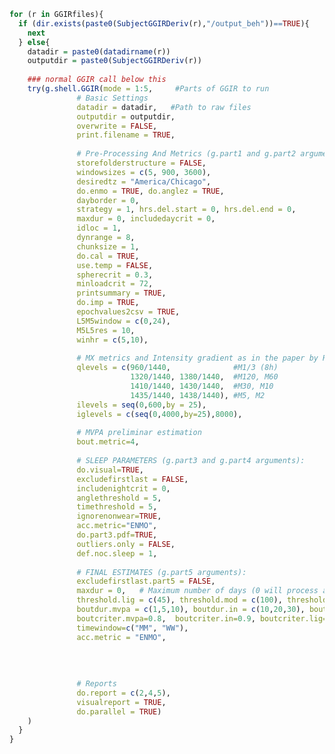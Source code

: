 ```r

for (r in GGIRfiles){
  if (dir.exists(paste0(SubjectGGIRDeriv(r),"/output_beh"))==TRUE){
    next
  } else{
    datadir = paste0(datadirname(r))
    outputdir = paste0(SubjectGGIRDeriv(r))
    
    ### normal GGIR call below this
    try(g.shell.GGIR(mode = 1:5,     #Parts of GGIR to run
               # Basic Settings
               datadir = datadir,   #Path to raw files
               outputdir = outputdir,
               overwrite = FALSE,
               print.filename = TRUE,
               
               # Pre-Processing And Metrics (g.part1 and g.part2 arguments):
               storefolderstructure = FALSE,
               windowsizes = c(5, 900, 3600),
               desiredtz = "America/Chicago",
               do.enmo = TRUE, do.anglez = TRUE,
               dayborder = 0,
               strategy = 1, hrs.del.start = 0, hrs.del.end = 0,
               maxdur = 0, includedaycrit = 0,
               idloc = 1,
               dynrange = 8,
               chunksize = 1,
               do.cal = TRUE,
               use.temp = FALSE,
               spherecrit = 0.3, 
               minloadcrit = 72,
               printsummary = TRUE,
               do.imp = TRUE,
               epochvalues2csv = TRUE,
               L5M5window = c(0,24), 
               M5L5res = 10,
               winhr = c(5,10),
               
               # MX metrics and Intensity gradient as in the paper by Rowlands et al.
               qlevels = c(960/1440,              #M1/3 (8h)
                           1320/1440, 1380/1440,  #M120, M60
                           1410/1440, 1430/1440,  #M30, M10
                           1435/1440, 1438/1440), #M5, M2
               ilevels = seq(0,600,by = 25),      
               iglevels = c(seq(0,4000,by=25),8000),
               
               # MVPA preliminar estimation
               bout.metric=4,
               
               # SLEEP PARAMETERS (g.part3 and g.part4 arguments):
               do.visual=TRUE, 
               excludefirstlast = FALSE, 
               includenightcrit = 0,
               anglethreshold = 5,
               timethreshold = 5,
               ignorenonwear=TRUE, 
               acc.metric="ENMO",
               do.part3.pdf=TRUE,
               outliers.only = FALSE,
               def.noc.sleep = 1,
               
               # FINAL ESTIMATES (g.part5 arguments):
               excludefirstlast.part5 = FALSE,
               maxdur = 0,   # Maximum number of days (0 will process all days, set it to 7 if you want to constraint)
               threshold.lig = c(45), threshold.mod = c(100), threshold.vig = c(430),
               boutdur.mvpa = c(1,5,10), boutdur.in = c(10,20,30), boutdur.lig = c(1,5,10),
               boutcriter.mvpa=0.8,  boutcriter.in=0.9, boutcriter.lig=0.8,
               timewindow=c("MM", "WW"),
               acc.metric = "ENMO",
               
               
               
               
               # Reports
               do.report = c(2,4,5),
               visualreport = TRUE,
               do.parallel = TRUE)
    )
  }
}
```